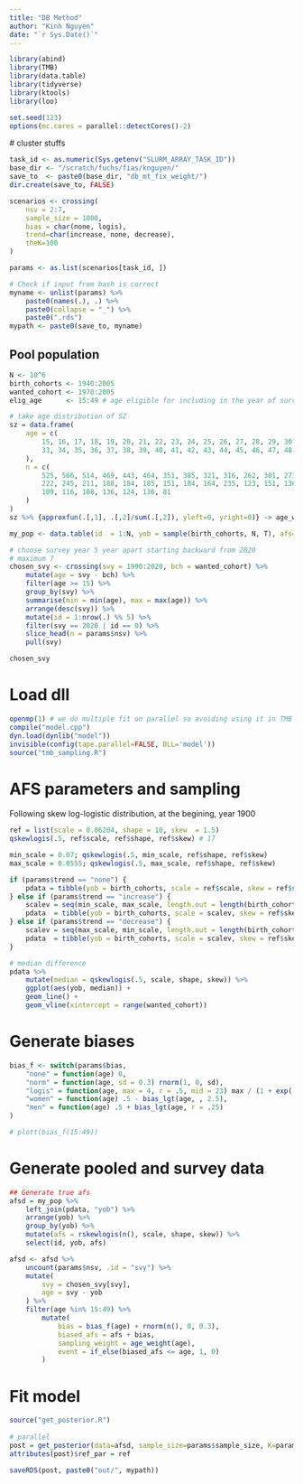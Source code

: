 ```yaml
---
title: "DB Method"
author: "Kinh Nguyen"
date: "`r Sys.Date()`"
---
```


```r
library(abind)
library(TMB)
library(data.table)
library(tidyverse)
library(ktools)
library(loo)

set.seed(123)
options(mc.cores = parallel::detectCores()-2)
```

 # cluster stuffs
```r
task_id <- as.numeric(Sys.getenv("SLURM_ARRAY_TASK_ID"))
base_dir <- "/scratch/fuchs/fias/knguyen/"
save_to  <- paste0(base_dir, "db_mt_fix_weight/")
dir.create(save_to, FALSE)
```

```r
scenarios <- crossing(
    nsv = 2:7,
    sample_size = 1000,
    bias = char(none, logis),
    trend=char(increase, none, decrease),
    theK=100
)

params <- as.list(scenarios[task_id, ])

# Check if input from bash is correct
myname <- unlist(params) %>%
    paste0(names(.), .) %>%
    paste0(collapse = "_") %>%
    paste0(".rds")
mypath <- paste0(save_to, myname)
```

## Pool population

```r
N <- 10^6
birth_cohorts <- 1940:2005
wanted_cohort <- 1970:2005
elig_age      <- 15:49 # age eligible for including in the year of surveys

# take age distribution of SZ
sz = data.frame(
    age = c(
        15, 16, 17, 18, 19, 20, 21, 22, 23, 24, 25, 26, 27, 28, 29, 30, 31, 32,
        33, 34, 35, 36, 37, 38, 39, 40, 41, 42, 43, 44, 45, 46, 47, 48, 49
    ),
    n = c(
        525, 566, 514, 469, 443, 464, 351, 385, 321, 316, 262, 301, 273, 241,
        222, 245, 211, 188, 184, 185, 151, 184, 164, 235, 123, 151, 136, 144,
        109, 116, 108, 136, 124, 136, 81
    )
)
sz %>% {approxfun(.[,1], .[,2]/sum(.[,2]), yleft=0, yright=0)} -> age_weight

my_pop <- data.table(id  = 1:N, yob = sample(birth_cohorts, N, T), afs=0)

# choose survey year 5 year apart starting backward from 2020
# maximum 7
chosen_svy <- crossing(svy = 1990:2020, bch = wanted_cohort) %>%
    mutate(age = svy - bch) %>%
    filter(age >= 15) %>%
    group_by(svy) %>%
    summarise(min = min(age), max = max(age)) %>%
    arrange(desc(svy)) %>%
    mutate(id = 1:nrow(.) %% 5) %>%
    filter(svy == 2020 | id == 0) %>%
    slice_head(n = params$nsv) %>%
    pull(svy)

chosen_svy
```

# Load dll

```r
openmp(1) # we do multiple fit on parallel so avoiding using it in TMB
compile("model.cpp")
dyn.load(dynlib("model"))
invisible(config(tape.parallel=FALSE, DLL='model'))
source("tmb_sampling.R")
```

# AFS parameters and sampling

Following skew log-logistic distribution, at the begining, year 1900

```r
ref = list(scale = 0.06204, shape = 10, skew  = 1.5)
qskewlogis(.5, ref$scale, ref$shape, ref$skew) # 17

min_scale = 0.07; qskewlogis(.5, min_scale, ref$shape, ref$skew) 
max_scale = 0.0555; qskewlogis(.5, max_scale, ref$shape, ref$skew) 

if (params$trend == "none") {
	pdata = tibble(yob = birth_cohorts, scale = ref$scale, skew = ref$skew, shape = ref$shape)
} else if (params$trend == "increase") {
	scalev = seq(min_scale, max_scale, length.out = length(birth_cohorts))
	pdata  = tibble(yob = birth_cohorts, scale = scalev, skew = ref$skew, shape = ref$shape)
} else if (params$trend == "decrease") {
	scalev = seq(max_scale, min_scale, length.out = length(birth_cohorts))
	pdata  = tibble(yob = birth_cohorts, scale = scalev, skew = ref$skew, shape = ref$shape)
}

# median difference
pdata %>%
    mutate(median = qskewlogis(.5, scale, shape, skew)) %>%
    ggplot(aes(yob, median)) +
    geom_line() +
    geom_vline(xintercept = range(wanted_cohort))
```

# Generate biases

```r
bias_f <- switch(params$bias,
    "none" = function(age) 0,
    "norm" = function(age, sd = 0.3) rnorm(1, 0, sd),
    "logis" = function(age, max = 4, r = .5, mid = 23) max / (1 + exp(-r * (age - mid))) - max / 2,
    "women" = function(age) .5 - bias_lgt(age, , 2.5),
    "men" = function(age) .5 + bias_lgt(age, r = .25)
)

# plott(bias_f(15:49))
```

# Generate pooled and survey data

```r
## Generate true afs
afsd = my_pop %>%
    left_join(pdata, "yob") %>%
    arrange(yob) %>%
    group_by(yob) %>%
    mutate(afs = rskewlogis(n(), scale, shape, skew)) %>%
    select(id, yob, afs)

afsd <- afsd %>%
    uncount(params$nsv, .id = "svy") %>%
    mutate(
        svy = chosen_svy[svy],
        age = svy - yob
    ) %>%
    filter(age %in% 15:49) %>%
        mutate(
            bias = bias_f(age) + rnorm(n(), 0, 0.3),
            biased_afs = afs + bias,
            sampling_weight = age_weight(age),
            event = if_else(biased_afs <= age, 1, 0)
        )
```

# Fit model

```r
source("get_posterior.R")
 
# parallel
post = get_posterior(data=afsd, sample_size=params$sample_size, K=params$theK)
attributes(post)$ref_par = ref 

saveRDS(post, paste0("out/", mypath))
```